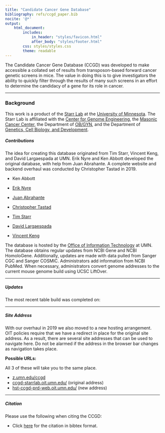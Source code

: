 ```yaml
---
title: "Candidate Cancer Gene Database"
bibliography: refs/ccgd_paper.bib
nocite: '@*'
output:
    html_document:
        includes:
            in_header: "styles/favicon.html"
            after_body: "styles/footer.html"
        css: styles/styles.css
        theme: readable
---
```


The Candidate Cancer Gene Database (CCGD) was developed to make accessible a collated set of results from transposon-based forward cancer genetic screens in mice. The value in doing this is to give investigators the ability to quickly filter through the results of many such screens in an effort to determine the candidacy of a gene for its role in cancer.

***

### Background

This work is a product of the [Starr Lab](http://www.med.umn.edu/starrlab/) at the [University of Minnesota](http://www.umn.edu/). The Starr Lab is affiliated with the [Center for Genome Engineering](http://www.cge.umn.edu/), the [Masonic Cancer Center](http://www.cancer.umn.edu/), the Department of [OB/GYN](http://www.obgyn.umn.edu/), and the Department of [Genetics, Cell Biology, and Development](http://www.cbs.umn.edu/gcd/).

##### Contributions

The idea for creating this database originated from Tim Starr, Vincent Keng, and David Largaespada at UMN. Erik Nyre and Ken Abbott developed the original database, with help from Juan Abrahante. A complete website and backend overhaul was conducted by Christopher Tastad in 2019.

* Ken Abbott
* [Erik Nyre](https://www.dorsey.com/people/n/nyre-erik)
* [Juan Abrahante](https://research.umn.edu/units/umii/about-us/staff-directory/juan-e-abrahante-phd)
* [Christopher Tastad](https://github.com/ctastad)

* [Tim Starr](https://med.umn.edu/bio/obgyn-faculty/tim-starr)
* [David Largaespada](https://www.pediatrics.umn.edu/bio/largaespada-lab-members/david-largaespada)
* [Vincent Keng](https://www.polyu.edu.hk/abct/en/staff/academic_staff/index.php?id=wvkeng)


The database is hosted by the [Office of Information Technology](https://it.umn.edu/office-information-technology) at UMN. The database obtains regular updates from NCBI Gene and NCBI HomoloGene. Additionally, updates are made with data pulled from Sanger CGC and Sanger COSMIC. Administrators add information from NCBI PubMed. When necessary, administrators convert genome addresses to the current mouse genome build using UCSC LiftOver.

***

##### Updates

The most recent table build was completed on:

<object type="text/html"
        height=40px
        data="build_date.txt"></object>

***

##### Site Address

With our overhaul in 2019 we also moved to a new hosting arrangement. OIT policies require that we have a redirect in place for the original site address. As a result, there are several site addresses that can be used to navigate here. Do not be alarmed if the address in the browser bar changes as navigation takes place.

**Possible URLs:**

All 3 of these will take you to the same place.

* [z.umn.edu/ccgd]()
* [ccgd-starrlab.oit.umn.edu/]() (original address)
* [hst-ccgd-prd-web.oit.umn.edu/]() (new address)

***

##### Citation

Please use the following when citing the CCGD:

* Click <a href="refs/ccgd_paper.bib" download>here</a> for the citation in bibtex format.


